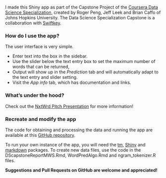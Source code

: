 I made this Shiny app as part of the Capstone Project of the 
[Coursera Data Science 
Specialization](https://www.coursera.org/specialization/jhudatascience), created by Roger Peng, Jeff Leek and Brian Caffo of Johns Hopkins University. The Data Science Specialization Capstone is a collaboration with [Swiftkey](http://swiftkey.com/).

###  How do I use the app?

The user interface is very simple.

- Enter text into the box in the sidebar.
- Use the slider below the text entry box to set the maximum number of words that can be returned,
- Output will show up in the *Prediction* tab and will automatically adapt to the text entry and slider setting.
- Visit the *App info* tab, which has documentation and links.

### What's under the hood?
Check out the [NxtWrd Pitch Presentation](http://rpubs.com/marskar/DScapFinal) for more information!

### Recreate and modify the app 
The code for obtaining and processing the data and running the app are available at this [GitHub repository](https://github.com/marskar/DScapFinal). 

To run your own instance of the app, you will need the [tm](https://www.jstatsoft.org/article/view/v025i05), [Shiny](https://shiny.rstudio.com/) and [markdown](https://daringfireball.net/projects/markdown/) packages. To create new data files, use the code in the DScapstoneReportMWS.Rmd, WordPredAlgo.Rmd and ngram_tokenizer.R files.

**Suggestions and Pull Requests on GitHub are welcome and appreciated!**